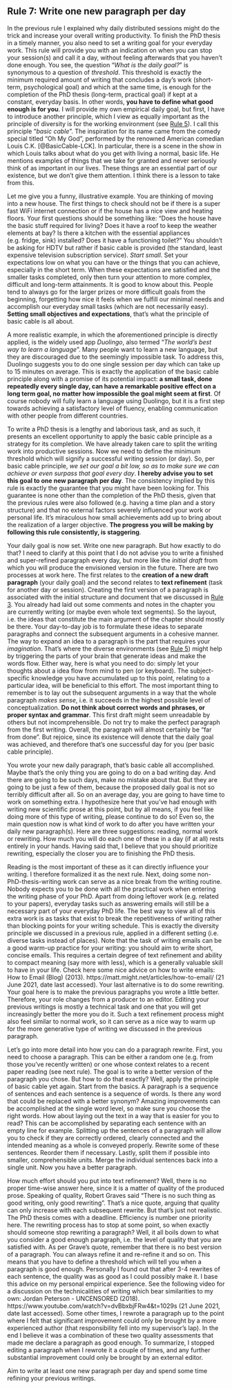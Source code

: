 ## **Rule 7:** Write one new paragraph per day {-#rule7}

:::{.indent}
In the previous rule I explained why daily distributed sessions might do the trick and increase your overall writing productivity.
To finish the PhD thesis in a timely manner, you also need to set a writing goal for your everyday work.
This rule will provide you with an indication on when you can stop your session(s) and call it a day, without feeling afterwards that you haven't done enough.
You see, the question "*What is the daily goal?*" is synonymous to a question of *threshold*.
This threshold is exactly the minimum required amount of writing that concludes a day's work (short-term, psychological goal) and which at the same time, is enough for the completion of the PhD thesis (long-term, practical goal) if kept at a constant, everyday basis.
In other words, **you have to define what good enough is for you**.
I will provide my own empirical daily goal, but first, I have to introduce another principle, which I view as equally important as the principle of diversity is for the working environment (see [Rule 5](#rule5)).
I call this principle "*basic cable*".
The inspiration for its name came from the comedy special titled "Oh My God", performed by the renowned American comedian Louis C.K. [@BasicCable-LCK].
In particular, there is a scene in the show in which Louis talks about what do you get with living a normal, basic life.
He mentions examples of things that we take for granted and never seriously think of as important in our lives.
These things are an essential part of our existence, but we don't give them attention.
I think there is a lesson to take from this.
:::

:::{.indent}
Let me give you a funny, illustrative example.
You are thinking of moving into a new house.
The first things to check should not be if there is a super fast WiFi internet connection or if the house has a nice view and heating floors.
Your first questions should be something like: "Does the house have the basic stuff required for living?
Does it have a roof to keep the weather elements at bay?
Is there a kitchen with the essential appliances (e.g. fridge, sink) installed?
Does it have a functioning toilet?"
You shouldn't be asking for HDTV but rather if basic cable is provided (the standard, least expensive television subscription service).
*Start small*.
Set your expectations low on what you can have or the things that you can achieve, especially in the short term.
When these expectations are satisfied and the smaller tasks completed, only then turn your attention to more complex, difficult and long-term attainments.
It is good to know about this.
People tend to always go for the larger prizes or more difficult goals from the beginning, forgetting how nice it feels when we fulfill our minimal needs and accomplish our everyday small tasks (which are not necessarily easy).
**Setting small objectives and expectations**, that's what the principle of basic cable is all about.
:::

:::{.indent}
A more realistic example, in which the aforementioned principle is directly applied, is the widely used app *Duolingo*, also termed "*The world's best way to learn a language*".
Many people want to learn a new language, but they are discouraged due to the seemingly impossible task.
To address this, Duolingo suggests you to do one single session per day which can take up to 15 minutes on average.
This is exactly the application of the basic cable principle along with a promise of its potential impact: **a small task, done repeatedly every single day, can have a remarkable positive effect on a long term goal, no matter how impossible the goal might seem at first**.
Of course nobody will fully learn a language using Duolingo, but it is a first step towards achieving a satisfactory level of fluency, enabling communication with other people from different countries.
:::

:::{.indent}
To write a PhD thesis is a lengthy and laborious task, and as such, it presents an excellent opportunity to apply the basic cable principle as a strategy for its completion.
We have already taken care to split the writing work into productive sessions.
Now we need to define the minimum threshold which will signify a successful writing session (or day).
So, per basic cable principle, *we set our goal a bit low, so as to make sure we can achieve or even surpass that goal every day*.
**I hereby advise you to set this goal to one new paragraph per day**.
The consistency implied by this rule is exactly the guarantee that you might have been looking for.
This guarantee is none other than the completion of the PhD thesis, given that the previous rules were also followed (e.g. having a time plan and a story structure) and that no external factors severely influenced your work or personal life.
It's miraculous how small achievements add up to bring about the realization of a larger objective.
**The progress you will be making by following this rule consistently, is staggering**.
:::

:::{.indent}
Your daily goal is now set.
Write one new paragraph.
But how exactly to do that?
I need to clarify at this point that I do not advise you to write a finished and super-refined paragraph every day, but more like the *initial draft* from which you will produce the envisioned version in the future.
There are two processes at work here.
The first relates to the **creation of a new draft paragraph** (your daily goal) and the second relates to **text refinement** (task for another day or session).
Creating the first version of a paragraph is associated with the initial structure and document that we discussed in [Rule 3](#rule3).
You already had laid out some comments and notes in the chapter you are currently writing (or maybe even whole text segments).
So the layout, i.e. the ideas that constitute the main argument of the chapter should mostly be there.
Your day-to-day job is to formulate these ideas to separate paragraphs and connect the subsequent arguments in a cohesive manner.
The way to expand an idea to a paragraph is the part that requires your *imagination*.
That's where the diverse environments (see [Rule 5](#rule5)) might help by triggering the parts of your brain that generate ideas and make the words flow.
Either way, here is what you need to do: simply let your thoughts about a idea flow from mind to pen (or keyboard).
The subject-specific knowledge you have accumulated up to this point, relating to a particular idea, will be beneficial to this effort.
The most important thing to remember is to lay out the subsequent arguments in a way that the whole paragraph *makes sense*, i.e. it succeeds in the highest possible level of conceptualization.
**Do not think about correct words and phrases, or proper syntax and grammar**.
This first draft might seem unreadable by others but not incomprehensible.
Do not try to make the perfect paragraph from the first writing.
Overall, the paragraph will almost certainly be "far from done".
But rejoice, since its existence will denote that the daily goal was achieved, and therefore that's one successful day for you (per basic cable principle).
:::

:::{.indent}
You wrote your new daily paragraph, that's basic cable all accomplished.
Maybe that's the only thing you are going to do on a bad writing day.
And there are going to be such days, make no mistake about that.
But they are going to be just a few of them, because the proposed daily goal is not so terribly difficult after all.
So on an average day, you are going to have time to work on something extra.
I hypothesize here that you've had enough with writing new scientific prose at this point, but by all means, if you feel like doing more of this type of writing, please continue to do so! Even so, the main question now is what kind of work to do after you have written your daily new paragraph(s).
Here are three suggestions: reading, normal work or rewriting.
How much you will do each one of these in a day (if at all) rests entirely in your hands.
Having said that, I believe that you should prioritize rewriting, especially the closer you are to finishing the PhD thesis.
:::

:::{.indent}
Reading is the most important of these as it can directly influence your writing.
I therefore formalized it as the next rule.
Next, doing some non-PhD-thesis-writing work can serve as a nice break from the writing routine.
Nobody expects you to be done with all the practical work when entering the writing phase of your PhD.
Apart from doing leftover work (e.g.
related to your papers), everyday tasks such as answering emails will still be a necessary part of your everyday PhD life.
The best way to view all of this extra work is as tasks that exist to break the repetitiveness of writing rather than blocking points for your writing schedule.
This is exactly the diversity principle we discussed in a previous rule, applied in a different setting (i.e.
diverse tasks instead of places).
Note that the task of writing emails can be a good warm-up practice for your writing: you should aim to write short, concise emails.
This requires a certain degree of text refinement and ability to compact meaning (say more with less), which is a generally valuable skill to have in your life.
Check here some nice advice on how to write emails: How to Email (Blog) (2013).
https://matt.might.net/articles/how-to-email/ (21 June 2021, date last accessed).
Your last alternative is to do some rewriting.
Your goal here is to make the previous paragraphs you wrote a little better.
Therefore, your role changes from a producer to an editor.
Editing your previous writings is mostly a technical task and one that you will get increasingly better the more you do it.
Such a text refinement process might also feel similar to normal work, so it can serve as a nice way to warm up for the more generative type of writing we discussed in the previous paragraph.
:::

:::{.indent}
Let's go into more detail into how you can do a paragraph rewrite.
First, you need to choose a paragraph.
This can be either a random one (e.g.
from those you've recently written) or one whose context relates to a recent paper reading (see next rule).
The goal is to write a better version of the paragraph you chose.
But how to do that exactly? Well, apply the principle of basic cable yet again.
Start from the basics.
A paragraph is a sequence of sentences and each sentence is a sequence of words.
Is there any word that could be replaced with a better synonym? Amazing improvements can be accomplished at the single word level, so make sure you choose the right words.
How about laying out the text in a way that is easier for you to read? This can be accomplished by separating each sentence with an empty line for example.
Splitting up the sentences of a paragraph will allow you to check if they are correctly ordered, clearly connected and the intended meaning as a whole is conveyed properly.
Rewrite some of these sentences.
Reorder them if necessary.
Lastly, split them if possible into smaller, comprehensible units.
Merge the individual sentences back into a single unit.
Now you have a better paragraph.
:::

:::{.indent}
How much effort should you put into text refinement? Well, there is no proper time-wise answer here, since it is a matter of quality of the produced prose.
Speaking of quality, Robert Graves said “There is no such thing as good writing, only good rewriting”.
That's a nice quote, arguing that quality can only increase with each subsequent rewrite.
But that's just not realistic.
The PhD thesis comes with a deadline.
Efficiency is number one priority here.
The rewriting process has to stop at some point, so when exactly should someone stop rewriting a paragraph? Well, it all boils down to what you consider a good enough paragraph, i.e.
the level of quality that you are satisfied with.
As per Grave's quote, remember that there is no best version of a paragraph.
You can always refine it and re-refine it and so on.
This means that you have to define a threshold which will tell you when a paragraph is good enough.
Personally I found out that after 3-4 rewrites of each sentence, the quality was as good as I could possibly make it.
I base this advice on my personal empirical experience.
See the following video for a discussion on the technicalities of writing which bear similarities to my own: Jordan Peterson - UNCENSORED (2018).
https://www.youtube.com/watch?v=dvBbxbjFRw4&t=1029s (21 June 2021, date last accessed).
Some other times, I rewrote a paragraph up to the point where I felt that significant improvement could only be brought by a more experienced author (that responsibility fell into my supervisor's lap).
In the end I believe it was a combination of these two quality assessments that made me declare a paragraph as good enough.
To summarize, I stopped editing a paragraph when I rewrote it a couple of times, and any further substantial improvement could only be brought by an external editor.
:::

:::{.quote}
Aim to write at least one new paragraph per day and spend some time refining your previous writings.
:::
